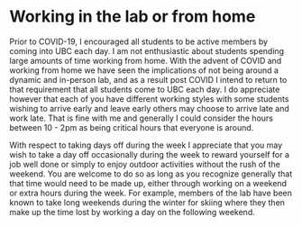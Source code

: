 # Working in the lab or from home {-#working}

Prior to COVID-19, I encouraged all students to be active members by coming into UBC each day. I am not enthusiastic about students spending large amounts of time working from home. With the advent of COVID and working from home we have seen the implications of not being around a dynamic and in-person lab, and as a result post COVID I intend to return to that requirement that all students come to UBC each day. I do appreciate however that each of you have different working styles with some students wishing to arrive early and leave early others may choose to arrive late and work late. That is fine with me and generally I could consider the hours between 10 - 2pm as being critical hours that everyone is around.

With respect to taking days off during the week I appreciate that you may wish to take a day off occasionally during the week to reward yourself for a job well done or simply to enjoy outdoor activities without the rush of the weekend. You are welcome to do so as long as you recognize generally that that time would need to be made up, either through working on a weekend or extra hours during the week. For example, members of the lab have been known to take long weekends during the winter for skiing where they then make up the time lost by working a day on the following weekend.

